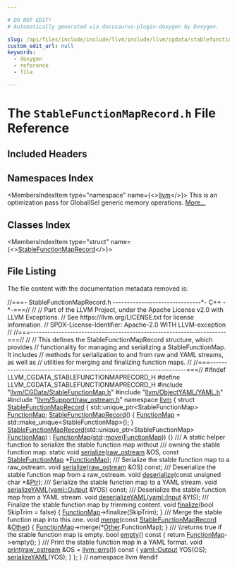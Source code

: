 ```yaml
---

# DO NOT EDIT!
# Automatically generated via docusaurus-plugin-doxygen by Doxygen.

slug: /api/files/include/include/llvm/include/llvm/cgdata/stablefunctionmaprecord-h
custom_edit_url: null
keywords:
  - doxygen
  - reference
  - file

---
```





# The `StableFunctionMapRecord.h` File Reference

<DoxygenPage pluginConfig={pluginConfig}>



## Included Headers

<IncludesList>
<IncludesListItem
  filePath="llvm/CGData/StableFunctionMap.h"
  permalink="/docs/api/files/include/include/llvm/include/llvm/cgdata/stablefunctionmap-h"
  isLocal="true" />
<IncludesListItem
  filePath="llvm/ObjectYAML/YAML.h"
  permalink="/docs/api/files/include/include/llvm/include/llvm/objectyaml/yaml-h"
  isLocal="true" />
<IncludesListItem
  filePath="llvm/Support/raw_ostream.h"
  permalink="/docs/api/files/include/include/llvm/include/llvm/support/raw-ostream-h"
  isLocal="true" />
</IncludesList>

## Namespaces Index

<MembersIndex>

<MembersIndexItem
  type="namespace"
  name={<><a href="/docs/api/namespaces/llvm">llvm</a></>}>
This is an optimization pass for GlobalISel generic memory operations. <a href="/docs/api/namespaces/llvm/#details">More...</a>
</MembersIndexItem>

</MembersIndex>

## Classes Index

<MembersIndex>

<MembersIndexItem
  type="struct"
  name={<><a href="/docs/api/structs/llvm/stablefunctionmaprecord">StableFunctionMapRecord</a></>}>
</MembersIndexItem>

</MembersIndex>


## File Listing

The file content with the documentation metadata removed is:

<ProgramListing>

<Link id="l00001" /><CodeLine lineNumber="1"><span class="doxyHighlightComment">//===- StableFunctionMapRecord.h -------------------------------&#42;- C++ -&#42;-===//</span></CodeLine>
<Link id="l00002" /><CodeLine lineNumber="2"><span class="doxyHighlightComment">//</span></CodeLine>
<Link id="l00003" /><CodeLine lineNumber="3"><span class="doxyHighlightComment">// Part of the LLVM Project, under the Apache License v2.0 with LLVM Exceptions.</span></CodeLine>
<Link id="l00004" /><CodeLine lineNumber="4"><span class="doxyHighlightComment">// See https://llvm.org/LICENSE.txt for license information.</span></CodeLine>
<Link id="l00005" /><CodeLine lineNumber="5"><span class="doxyHighlightComment">// SPDX-License-Identifier: Apache-2.0 WITH LLVM-exception</span></CodeLine>
<Link id="l00006" /><CodeLine lineNumber="6"><span class="doxyHighlightComment">//</span></CodeLine>
<Link id="l00007" /><CodeLine lineNumber="7"><span class="doxyHighlightComment">//===---------------------------------------------------------------------===//</span></CodeLine>
<Link id="l00008" /><CodeLine lineNumber="8"><span class="doxyHighlightComment">//</span></CodeLine>
<Link id="l00009" /><CodeLine lineNumber="9"><span class="doxyHighlightComment">// This defines the StableFunctionMapRecord structure, which provides</span></CodeLine>
<Link id="l00010" /><CodeLine lineNumber="10"><span class="doxyHighlightComment">// functionality for managing and serializing a StableFunctionMap. It includes</span></CodeLine>
<Link id="l00011" /><CodeLine lineNumber="11"><span class="doxyHighlightComment">// methods for serialization to and from raw and YAML streams, as well as</span></CodeLine>
<Link id="l00012" /><CodeLine lineNumber="12"><span class="doxyHighlightComment">// utilities for merging and finalizing function maps.</span></CodeLine>
<Link id="l00013" /><CodeLine lineNumber="13"><span class="doxyHighlightComment">//</span></CodeLine>
<Link id="l00014" /><CodeLine lineNumber="14"><span class="doxyHighlightComment">//===---------------------------------------------------------------------===//</span></CodeLine>
<Link id="l00015" /><CodeLine lineNumber="15"></CodeLine>
<Link id="l00016" /><CodeLine lineNumber="16"><span class="doxyHighlightPreprocessor">#ifndef LLVM&#95;CGDATA&#95;STABLEFUNCTIONMAPRECORD&#95;H</span></CodeLine>
<Link id="l00017" /><CodeLine lineNumber="17"><span class="doxyHighlightPreprocessor">#define LLVM&#95;CGDATA&#95;STABLEFUNCTIONMAPRECORD&#95;H</span></CodeLine>
<Link id="l00018" /><CodeLine lineNumber="18"></CodeLine>
<Link id="l00019" /><CodeLine lineNumber="19"><span class="doxyHighlightPreprocessor">#include &quot;<a href="/docs/api/files/include/include/llvm/include/llvm/cgdata/stablefunctionmap-h">llvm/CGData/StableFunctionMap.h</a>&quot;</span></CodeLine>
<Link id="l00020" /><CodeLine lineNumber="20"><span class="doxyHighlightPreprocessor">#include &quot;<a href="/docs/api/files/include/include/llvm/include/llvm/objectyaml/yaml-h">llvm/ObjectYAML/YAML.h</a>&quot;</span></CodeLine>
<Link id="l00021" /><CodeLine lineNumber="21"><span class="doxyHighlightPreprocessor">#include &quot;<a href="/docs/api/files/include/include/llvm/include/llvm/support/raw-ostream-h">llvm/Support/raw&#95;ostream.h</a>&quot;</span></CodeLine>
<Link id="l00022" /><CodeLine lineNumber="22"></CodeLine>
<Link id="l00023" /><CodeLine lineNumber="23"><span class="doxyHighlightKeyword">namespace </span><span class="doxyHighlight"><a href="/docs/api/namespaces/llvm">llvm</a> &#123;</span></CodeLine>
<Link id="l00024" /><CodeLine lineNumber="24"></CodeLine>
<Link id="l00025" /><CodeLine lineNumber="25" lineLink="/docs/api/structs/llvm/stablefunctionmaprecord"><span class="doxyHighlightKeyword">struct </span><span class="doxyHighlight"><a href="/docs/api/structs/llvm/stablefunctionmaprecord/#af9cc0cf25141430f249fbbd805fe89b0">StableFunctionMapRecord</a> &#123;</span></CodeLine>
<Link id="l00026" /><CodeLine lineNumber="26" lineLink="/docs/api/structs/llvm/stablefunctionmaprecord/#a6eadb49468a17cf63d04cfe7a47dc396"><span class="doxyHighlight">  std::unique&#95;ptr&lt;StableFunctionMap&gt; <a href="/docs/api/structs/llvm/stablefunctionmaprecord/#a6eadb49468a17cf63d04cfe7a47dc396">FunctionMap</a>;</span></CodeLine>
<Link id="l00027" /><CodeLine lineNumber="27"></CodeLine>
<Link id="l00028" /><CodeLine lineNumber="28" lineLink="/docs/api/structs/llvm/stablefunctionmaprecord/#af9cc0cf25141430f249fbbd805fe89b0"><span class="doxyHighlight">  <a href="/docs/api/structs/llvm/stablefunctionmaprecord/#af9cc0cf25141430f249fbbd805fe89b0">StableFunctionMapRecord</a>() &#123;</span></CodeLine>
<Link id="l00029" /><CodeLine lineNumber="29"><span class="doxyHighlight">    <a href="/docs/api/structs/llvm/stablefunctionmaprecord/#a6eadb49468a17cf63d04cfe7a47dc396">FunctionMap</a> = std::make&#95;unique&lt;StableFunctionMap&gt;();</span></CodeLine>
<Link id="l00030" /><CodeLine lineNumber="30"><span class="doxyHighlight">  &#125;</span></CodeLine>
<Link id="l00031" /><CodeLine lineNumber="31"></CodeLine>
<Link id="l00032" /><CodeLine lineNumber="32" lineLink="/docs/api/structs/llvm/stablefunctionmaprecord/#abb88857f20273423e0ef57d1005d8c21"><span class="doxyHighlight">  <a href="/docs/api/structs/llvm/stablefunctionmaprecord/#abb88857f20273423e0ef57d1005d8c21">StableFunctionMapRecord</a>(std::unique&#95;ptr&lt;StableFunctionMap&gt; <a href="/docs/api/structs/llvm/stablefunctionmaprecord/#a6eadb49468a17cf63d04cfe7a47dc396">FunctionMap</a>)</span></CodeLine>
<Link id="l00033" /><CodeLine lineNumber="33"><span class="doxyHighlight">      : <a href="/docs/api/structs/llvm/stablefunctionmaprecord/#a6eadb49468a17cf63d04cfe7a47dc396">FunctionMap</a>(<a href="/docs/api/namespaces/std">std</a>::<a href="/docs/api/namespaces/llvm/#abfc9c7ecf70f66901e439f7c04ef3dbb">move</a>(<a href="/docs/api/structs/llvm/stablefunctionmaprecord/#a6eadb49468a17cf63d04cfe7a47dc396">FunctionMap</a>)) &#123;&#125;</span></CodeLine>
<Link id="l00034" /><CodeLine lineNumber="34"></CodeLine>
<Link id="l00035" /><CodeLine lineNumber="35"><span class="doxyHighlightComment">  /// A static helper function to serialize the stable function map without</span></CodeLine>
<Link id="l00036" /><CodeLine lineNumber="36"><span class="doxyHighlightComment">  /// owning the stable function map.</span></CodeLine>
<Link id="l00037" /><CodeLine lineNumber="37"><span class="doxyHighlight">  </span><span class="doxyHighlightKeyword">static</span><span class="doxyHighlight"> </span><span class="doxyHighlightKeywordType">void</span><span class="doxyHighlight"> <a href="/docs/api/structs/llvm/stablefunctionmaprecord/#aa6d6f1cad87cc3ed7f87784dd9ddff0f">serialize</a>(<a href="/docs/api/classes/llvm/raw-ostream">raw&#95;ostream</a> &amp;OS, </span><span class="doxyHighlightKeyword">const</span><span class="doxyHighlight"> <a href="/docs/api/structs/llvm/stablefunctionmap">StableFunctionMap</a> &#42;<a href="/docs/api/structs/llvm/stablefunctionmaprecord/#a6eadb49468a17cf63d04cfe7a47dc396">FunctionMap</a>);</span></CodeLine>
<Link id="l00038" /><CodeLine lineNumber="38"></CodeLine>
<Link id="l00039" /><CodeLine lineNumber="39"><span class="doxyHighlightComment">  /// Serialize the stable function map to a raw&#95;ostream.</span></CodeLine>
<Link id="l00040" /><CodeLine lineNumber="40"><span class="doxyHighlight">  </span><span class="doxyHighlightKeywordType">void</span><span class="doxyHighlight"> <a href="/docs/api/structs/llvm/stablefunctionmaprecord/#aa6d6f1cad87cc3ed7f87784dd9ddff0f">serialize</a>(<a href="/docs/api/classes/llvm/raw-ostream">raw&#95;ostream</a> &amp;OS) </span><span class="doxyHighlightKeyword">const</span><span class="doxyHighlight">;</span></CodeLine>
<Link id="l00041" /><CodeLine lineNumber="41"></CodeLine>
<Link id="l00042" /><CodeLine lineNumber="42"><span class="doxyHighlightComment">  /// Deserialize the stable function map from a raw&#95;ostream.</span></CodeLine>
<Link id="l00043" /><CodeLine lineNumber="43"><span class="doxyHighlight">  </span><span class="doxyHighlightKeywordType">void</span><span class="doxyHighlight"> <a href="/docs/api/structs/llvm/stablefunctionmaprecord/#a46fcb6ab7d4a17276796efb4fd9ef091">deserialize</a>(</span><span class="doxyHighlightKeyword">const</span><span class="doxyHighlight"> </span><span class="doxyHighlightKeywordType">unsigned</span><span class="doxyHighlight"> </span><span class="doxyHighlightKeywordType">char</span><span class="doxyHighlight"> &#42;&amp;<a href="/docs/api/files/lib/lib/analysis/targetlibraryinfo-cpp/#aca185e6d0e9f423dbb24440206454872a11dbf501abf829b3ab7049c2d3a8a053">Ptr</a>);</span></CodeLine>
<Link id="l00044" /><CodeLine lineNumber="44"></CodeLine>
<Link id="l00045" /><CodeLine lineNumber="45"><span class="doxyHighlightComment">  /// Serialize the stable function map to a YAML stream.</span></CodeLine>
<Link id="l00046" /><CodeLine lineNumber="46"><span class="doxyHighlight">  </span><span class="doxyHighlightKeywordType">void</span><span class="doxyHighlight"> <a href="/docs/api/structs/llvm/stablefunctionmaprecord/#afab769346efd3e1ee1efe2bfe44d7149">serializeYAML</a>(<a href="/docs/api/classes/llvm/yaml/output">yaml::Output</a> &amp;YOS) </span><span class="doxyHighlightKeyword">const</span><span class="doxyHighlight">;</span></CodeLine>
<Link id="l00047" /><CodeLine lineNumber="47"></CodeLine>
<Link id="l00048" /><CodeLine lineNumber="48"><span class="doxyHighlightComment">  /// Deserialize the stable function map from a YAML stream.</span></CodeLine>
<Link id="l00049" /><CodeLine lineNumber="49"><span class="doxyHighlight">  </span><span class="doxyHighlightKeywordType">void</span><span class="doxyHighlight"> <a href="/docs/api/structs/llvm/stablefunctionmaprecord/#add85723c9058d7160e140ca778136076">deserializeYAML</a>(<a href="/docs/api/classes/llvm/yaml/input">yaml::Input</a> &amp;YIS);</span></CodeLine>
<Link id="l00050" /><CodeLine lineNumber="50"></CodeLine>
<Link id="l00051" /><CodeLine lineNumber="51"><span class="doxyHighlightComment">  /// Finalize the stable function map by trimming content.</span></CodeLine>
<Link id="l00052" /><CodeLine lineNumber="52" lineLink="/docs/api/structs/llvm/stablefunctionmaprecord/#a1cd1b3682ae88c0d68ea0a77a8cec60f"><span class="doxyHighlight">  </span><span class="doxyHighlightKeywordType">void</span><span class="doxyHighlight"> <a href="/docs/api/structs/llvm/stablefunctionmaprecord/#a1cd1b3682ae88c0d68ea0a77a8cec60f">finalize</a>(</span><span class="doxyHighlightKeywordType">bool</span><span class="doxyHighlight"> SkipTrim = </span><span class="doxyHighlightKeyword">false</span><span class="doxyHighlight">) &#123; <a href="/docs/api/structs/llvm/stablefunctionmaprecord/#a6eadb49468a17cf63d04cfe7a47dc396">FunctionMap</a>-&gt;finalize(SkipTrim); &#125;</span></CodeLine>
<Link id="l00053" /><CodeLine lineNumber="53"></CodeLine>
<Link id="l00054" /><CodeLine lineNumber="54"><span class="doxyHighlightComment">  /// Merge the stable function map into this one.</span></CodeLine>
<Link id="l00055" /><CodeLine lineNumber="55" lineLink="/docs/api/structs/llvm/stablefunctionmaprecord/#a0621093b5be0060d05b4dd5336611229"><span class="doxyHighlight">  </span><span class="doxyHighlightKeywordType">void</span><span class="doxyHighlight"> <a href="/docs/api/structs/llvm/stablefunctionmaprecord/#a0621093b5be0060d05b4dd5336611229">merge</a>(</span><span class="doxyHighlightKeyword">const</span><span class="doxyHighlight"> <a href="/docs/api/structs/llvm/stablefunctionmaprecord/#af9cc0cf25141430f249fbbd805fe89b0">StableFunctionMapRecord</a> &amp;<a href="/docs/api/namespaces/llvm/#a9eb4f5b98b70ee4fab9614ed58282c1fa6311ae17c1ee52b36e68aaf4ad066387">Other</a>) &#123;</span></CodeLine>
<Link id="l00056" /><CodeLine lineNumber="56"><span class="doxyHighlight">    <a href="/docs/api/structs/llvm/stablefunctionmaprecord/#a6eadb49468a17cf63d04cfe7a47dc396">FunctionMap</a>-&gt;merge(&#42;<a href="/docs/api/namespaces/llvm/#a9eb4f5b98b70ee4fab9614ed58282c1fa6311ae17c1ee52b36e68aaf4ad066387">Other</a>.FunctionMap);</span></CodeLine>
<Link id="l00057" /><CodeLine lineNumber="57"><span class="doxyHighlight">  &#125;</span></CodeLine>
<Link id="l00058" /><CodeLine lineNumber="58"></CodeLine>
<Link id="l00059" /><CodeLine lineNumber="59"><span class="doxyHighlightComment">  /// \\returns true if the stable function map is empty.</span></CodeLine>
<Link id="l00060" /><CodeLine lineNumber="60" lineLink="/docs/api/structs/llvm/stablefunctionmaprecord/#a09340e3ef9295311df9e4ce96617ca99"><span class="doxyHighlight">  </span><span class="doxyHighlightKeywordType">bool</span><span class="doxyHighlight"> <a href="/docs/api/structs/llvm/stablefunctionmaprecord/#a09340e3ef9295311df9e4ce96617ca99">empty</a>()</span><span class="doxyHighlightKeyword"> const </span><span class="doxyHighlight">&#123; </span><span class="doxyHighlightKeywordFlow">return</span><span class="doxyHighlight"> <a href="/docs/api/structs/llvm/stablefunctionmaprecord/#a6eadb49468a17cf63d04cfe7a47dc396">FunctionMap</a>-&gt;empty(); &#125;</span></CodeLine>
<Link id="l00061" /><CodeLine lineNumber="61"></CodeLine>
<Link id="l00062" /><CodeLine lineNumber="62"><span class="doxyHighlightComment">  /// Print the stable function map in a YAML format.</span></CodeLine>
<Link id="l00063" /><CodeLine lineNumber="63" lineLink="/docs/api/structs/llvm/stablefunctionmaprecord/#a841eba68cb60664b7b048e09be0f521a"><span class="doxyHighlight">  </span><span class="doxyHighlightKeywordType">void</span><span class="doxyHighlight"> <a href="/docs/api/structs/llvm/stablefunctionmaprecord/#a841eba68cb60664b7b048e09be0f521a">print</a>(<a href="/docs/api/classes/llvm/raw-ostream">raw&#95;ostream</a> &amp;OS = <a href="/docs/api/namespaces/llvm/#a9a7b5c68c90f85baaedaa854cc5002cc">llvm::errs</a>())</span><span class="doxyHighlightKeyword"> const </span><span class="doxyHighlight">&#123;</span></CodeLine>
<Link id="l00064" /><CodeLine lineNumber="64"><span class="doxyHighlight">    <a href="/docs/api/classes/llvm/yaml/output">yaml::Output</a> YOS(OS);</span></CodeLine>
<Link id="l00065" /><CodeLine lineNumber="65"><span class="doxyHighlight">    <a href="/docs/api/structs/llvm/stablefunctionmaprecord/#afab769346efd3e1ee1efe2bfe44d7149">serializeYAML</a>(YOS);</span></CodeLine>
<Link id="l00066" /><CodeLine lineNumber="66"><span class="doxyHighlight">  &#125;</span></CodeLine>
<Link id="l00067" /><CodeLine lineNumber="67"><span class="doxyHighlight">&#125;;</span></CodeLine>
<Link id="l00068" /><CodeLine lineNumber="68"></CodeLine>
<Link id="l00069" /><CodeLine lineNumber="69"><span class="doxyHighlight">&#125; </span><span class="doxyHighlightComment">// namespace llvm</span></CodeLine>
<Link id="l00070" /><CodeLine lineNumber="70"></CodeLine>
<Link id="l00071" /><CodeLine lineNumber="71"><span class="doxyHighlightPreprocessor">#endif</span></CodeLine>

</ProgramListing>


</DoxygenPage>
